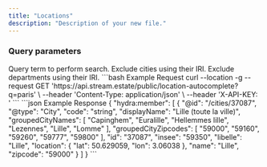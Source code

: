 ```yaml
---
title: "Locations"
description: "Description of your new file."
---
```


### Query parameters

<ParamField query="query" type="string" placeholder="paris">
  Query term to perform search.
</ParamField>

<ParamField query="excludedCitiesIds[]" type="array">
  Exclude cities using their IRI.
</ParamField>

<ParamField query="excludedDepartmentsIds[]" type="array">
  Exclude departments using their IRI.
</ParamField>

<RequestExample>
  ```bash Example Request
  curl --location -g --request GET 'https://api.stream.estate/public/location-autocomplete?q=paris' \
  --header 'Content-Type: application/json' \
  --header 'X-API-KEY: <api_key>'
  ```
</RequestExample>

<ResponseExample>
  ```json Example Response
  {
    "hydra:member": [
      {
        "@id": "/cities/37087",
        "@type": "City",
        "code": "string",
        "displayName": "Lille (toute la ville)",
        "groupedCityNames": [
          "Capinghem",
          "Euralille",
          "Hellemmes lille",
          "Lezennes",
          "Lille",
          "Lomme"
        ],
        "groupedCityZipcodes": [
          "59000",
          "59160",
          "59260",
          "59777",
          "59800"
        ],
        "id": "37087",
        "insee": "59350",
        "libelle": "Lille",
        "location": {
          "lat": 50.629059,
          "lon": 3.06038
        },
        "name": "Lille",
        "zipcode": "59000"
      }
    ]
  }
  ```
</ResponseExample>